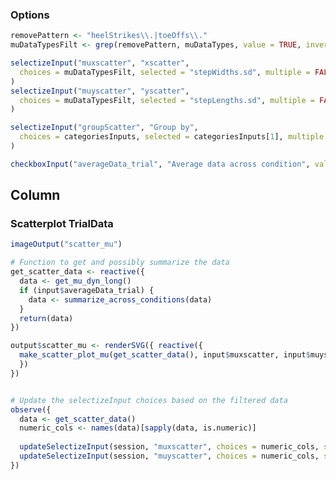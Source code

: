 ### Options
```r
removePattern <- "heelStrikes\\.|toeOffs\\."
muDataTypesFilt <- grep(removePattern, muDataTypes, value = TRUE, invert = TRUE)

selectizeInput("muxscatter", "xscatter",
  choices = muDataTypesFilt, selected = "stepWidths.sd", multiple = FALSE
)
selectizeInput("muyscatter", "yscatter",
  choices = muDataTypesFilt, selected = "stepLengths.sd", multiple = FALSE
)

selectizeInput("groupScatter", "Group by",
  choices = categoriesInputs, selected = categoriesInputs[1], multiple = FALSE
)

checkboxInput("averageData_trial", "Average data across condition", value = TRUE)
```

Column
--------------------------------------------

### Scatterplot TrialData {data-height=1500}

```r
imageOutput("scatter_mu")
```

```r
# Function to get and possibly summarize the data
get_scatter_data <- reactive({
  data <- get_mu_dyn_long()
  if (input$averageData_trial) {
    data <- summarize_across_conditions(data)
  }
  return(data)
})

output$scatter_mu <- renderSVG({ reactive({
  make_scatter_plot_mu(get_scatter_data(), input$muxscatter, input$muyscatter, input$groupScatter, baseSize = input$baseSize)
  })
})


# Update the selectizeInput choices based on the filtered data
observe({
  data <- get_scatter_data()
  numeric_cols <- names(data)[sapply(data, is.numeric)]
  
  updateSelectizeInput(session, "muxscatter", choices = numeric_cols, selected = numeric_cols[1])
  updateSelectizeInput(session, "muyscatter", choices = numeric_cols, selected = numeric_cols[2])
})

```
